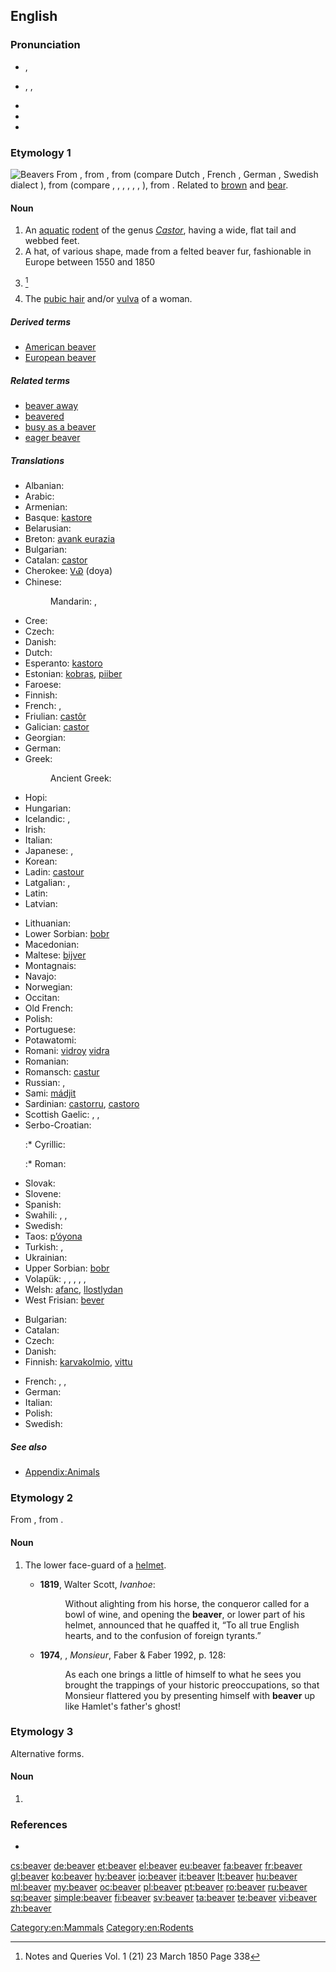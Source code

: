 ==English==
{{wikipedia}}
{{wikipedia}}

===Pronunciation===
* {{a|RP}} {{IPA|/ˈbiːvə/}}, {{X-SAMPA|/"bi:v@/}}
* {{a|US}} {{enPR|bēʹvər}}, {{IPA|/ˈbiːvɚ/}}, {{X-SAMPA|/"bi:v@`/}}
* {{audio|en-us-beaver.ogg|Audio (US)}}
* {{rhymes|iːvə(ɹ)}}
* {{homophones|Belvoir|bever}}

===Etymology 1===
[[Image:Biber-drawing.jpg|thumb|Beavers]]
From {{etyl|enm}} {{term|bever|lang=enm}}, from {{etyl|ang|en}} {{term|beofor||beaver|lang=ang}}, from {{proto|Germanic|bebruz|beaver|lang=en}} (compare Dutch {{term|bever|lang=nl}}, French {{term|bièvre|lang=fr}}, German {{term|Biber|lang=de}}, Swedish dialect {{term|bjur|lang=sv}}), from {{proto|Indo-European|bʰébʰrus|beaver|lang=en}} (compare {{etyl|cy|-}} {{term|befer|lang=cy}}, {{etyl|la|-}} {{term|fiber|lang=la}}, {{etyl|lt|-}} {{term|bebras|bẽbras|lang=lt}}, {{etyl|ru|-}} {{term|бобр||tr=bobr|lang=ru}}, {{etyl|ae|-}} {{term|||tr=bawra|lang=ae}}, {{term|||tr=bawri|lang=ae}} {{rfscript|Avestan}}, {{etyl|sa|-}} {{term|बभ्रु||tr=bábru|mongoose; ichneumon|lang=sa}}), from {{proto|Indo-European|bʰreu-|shining, brown|lang=en}}. Related to [[brown]] and [[bear]].

====Noun====
{{en-noun|pl2=beaver}}

# An [[aquatic]] [[rodent]] of the genus ''[[Castor]]'', having a wide, flat tail and webbed feet.
# A hat, of various shape, made from a felted beaver fur, fashionable in Europe between 1550 and 1850
# {{n-g|A possibly different "beaver hat" is mentioned by Chaucer in both ''Canterbury Tales'' and ''Testament of Creeside'', and indeed much earlier in Normandy ''Chronicle of the Abbey of St Wandrille'' refers to a hat given before 833 as "quem vulgaris Bevurum".}}<ref>Notes and Queries Vol. 1 (21) 23  March 1850 Page 338</ref>
# {{context|coarse|slang}} The [[pubic hair]] and/or [[vulva]] of a woman.

=====Derived terms=====
* [[American beaver]]
* [[European beaver]]

=====Related terms=====
* [[beaver away]]
* [[beavered]]
* [[busy as a beaver]]
* [[eager beaver]]

=====Translations=====
{{trans-top|aquatic mammal}}
* Albanian: {{t|sq|kastori}}
* Arabic: {{t|ar|سمور|m|tr=sammūr|sc=Arab}}
* Armenian: {{t|hy|կուղբ|tr=kuġb|sc=Armn}}
* Basque: [[kastore]]
* Belarusian: {{t|be|бабёр|m|tr=babjór|sc=Cyrl}}
* Breton: [[avank eurazia]]
* Bulgarian: {{t+|bg|бобър|m|tr=bóbǎr}}
* Catalan: [[castor]]
* Cherokee: [[ᏙᏯ]] (doya)
* Chinese:
*: Mandarin: {{t|zh|海狸|tr=hǎilí|sc=Hani}}, {{t|zh|河狸|tr=hélí|sc=Hani}}
* Cree: {{t|cr|amisk|sc=Cans|xs=Cree}}
* Czech: {{t+|cs|bobr|m}}
* Danish: {{t|da|bæver}}
* Dutch: {{t+|nl|bever|m}}
* Esperanto: [[kastoro]]
* Estonian: [[kobras]], [[piiber]] {{qualifier|archaic}}
* Faroese: {{t-|fo|bævur|m|xs=Faroese}}
* Finnish: {{t+|fi|majava}}
* French: {{t|fr|castor|m}}, {{t|fr|bièvre|m}} {{qualifier|archaic}}
* Friulian: [[castôr]]
* Galician: [[castor]]
* Georgian: {{t|ka|თახვი|tr=t'axvi|sc=Geor|xs=Georgian}}
* German: {{t+|de|Biber|m}}
* Greek: {{t+|el|κάστορας|m|tr=kástoras}}
*: Ancient Greek: {{tø|grc|κάστωρ|m|tr=kastōr|sc=polytonic}}
* Hopi: {{tø|hop|pahona}}
* Hungarian: {{t+|hu|hód}}
* Icelandic: {{t+|is|bjór|m}}, {{t|is|bifur|m}}
* Irish: {{t|ga|béabhar|m}}
* Italian: {{t+|it|castoro|m}}
* Japanese: {{t|ja|ビーバー|tr=bībā|sc=Jpan}}, {{t|ja|海狸|tr=かいり, kairi, うみだぬき, umidanuki|sc=Jpan}}
* Korean: {{t+|ko|비버|tr=bibeo|sc=Hang}}
* Ladin: [[castour]]
* Latgalian: {{tø|ltg|babrys|m}}, {{tø|ltg|babrīne|f}}
* Latin: {{t-|la|castor|m}} <!--do not put the scientific name here-->
* Latvian: {{t|lv|bebrs|m}}
{{trans-mid}}
* Lithuanian: {{t+|lt|bebras|m|xs=Lithuanian}}
* Lower Sorbian: [[bobr]]
* Macedonian: {{t|mk|дабар|m|tr=dábar|sc=Cyrl}}
* Maltese: [[bijver]] {{m}}
* Montagnais: {{tø|moe|amishkᵘ}}
* Navajo: {{tø|nv|chaaʼ}}
* Norwegian: {{t+|no|bever|m}}
* Occitan: {{t+|oc|vibre|xs=Occitan}}
* Old French: {{tø|fro|bievre|m}}
* Polish: {{t+|pl|bóbr|m}}
* Portuguese: {{t+|pt|castor|m}}
* Potawatomi: {{tø|pot|mek}}
* Romani: [[vidroy]] {{m}} [[vidra]] {{f}}
* Romanian: {{t+|ro|castor}}
* Romansch: [[castur]]
* Russian: {{t+|ru|бобр|m|tr=bobr}}, {{t|ru|бобёр|m|tr=bobjór|sc=Cyrl}}
* Sami: [[mádjit]]
* Sardinian: [[castorru]], [[castoro]]
* Scottish Gaelic: {{t-|gd|los-leathann|m|xs=Scottish Gaelic}}, {{t-|gd|biobhair|m|xs=Scottish Gaelic}}, {{t-|gd|beathadach|m|xs=Scottish Gaelic}}
* Serbo-Croatian:
*:* Cyrillic: {{t|sh|дабар|m|sc=Cyrl}}
*:* Roman: {{t|sh|dabar|m}}
* Slovak: {{t|sk|bobor|m}}
* Slovene: {{t+|sl|bober|m}}
* Spanish: {{t+|es|castor|m}}
* Swahili: {{t|sw|panyabuku-maji}}, {{t|sw|biva}}, {{t|sw|fondosi}}
* Swedish: {{t+|sv|bäver}}
* Taos: [[p’óyona]]
* Turkish: {{t+|tr|kastor}}, {{t+|tr|kunduz}}
* Ukrainian: {{t+|uk|бобер|m|tr=bobér|xs=Ukrainian}}
* Upper Sorbian: [[bobr]]
* Volapük: {{qualifier|♂♀}} {{t|vo|biv}}, {{qualifier|♂}} {{t|vo|hibiv}}, {{qualifier|♀}} {{t|vo|jibiv}}, {{qualifier|♂♀ offspring}} {{t|vo|bivül}}, {{qualifier|♂ offspring}} {{t|vo|hibivül}}, {{qualifier|♀ offspring}} {{t|vo|jibivül}}
* Welsh: [[afanc]], [[llostlydan]]
* West Frisian: [[bever]]
{{trans-bottom}}

{{trans-top|coarse slang: pubic hair/vulva of a woman}}
* Bulgarian: {{t|bg|катеричка|f}}
* Catalan: {{t|ca|conillet|m}}
* Czech: {{t+|cs|bobr|m}}
* Danish: {{t+|da|mis|c}}
* Finnish: [[karvakolmio]], [[vittu]]
{{trans-mid}}
* French: {{t+|fr|chatte|f}}, {{t+|fr|foufoune|f|alt=(fou)foune}}, {{t+|fr|minou|m}}
* German: {{t+|de|Bär}}
* Italian: {{t+|it|figa|f}}
* Polish: {{t|pl|bóbr|m}}
* Swedish: {{t+|sv|mus|c}}
{{trans-bottom}}

=====See also=====
* [[Appendix:Animals]]

===Etymology 2===
From {{etyl|fro}} {{term|baviere|lang=fro||child's bib}}, from {{term|baver||to slaver|lang=fro}}.

====Noun====
{{en-noun}}

# {{context|now|_|historical}} The lower face-guard of a [[helmet]].
#* '''1819''', Walter Scott, ''Ivanhoe'':
#*: Without alighting from his horse, the conqueror called for a bowl of wine, and opening the '''beaver''', or lower part of his helmet, announced that he quaffed it, “To all true English hearts, and to the confusion of foreign tyrants.”
#* '''1974''', {{w|Lawrence Durrell}}, ''Monsieur'', Faber & Faber 1992, p. 128:
#*: As each one brings a little of himself to what he sees you brought the trappings of your historic preoccupations, so that Monsieur flattered you by presenting himself with '''beaver''' up like Hamlet's father's ghost!

===Etymology 3===
Alternative forms.

====Noun====
{{en-noun}}

# {{alternative form of|bever}}

===References===
{{Commons}}
<references/>
* {{R:Heraldry 1862}}

[[Category:en:Mammals]]
[[Category:en:Rodents]]

[[cs:beaver]]
[[de:beaver]]
[[et:beaver]]
[[el:beaver]]
[[eu:beaver]]
[[fa:beaver]]
[[fr:beaver]]
[[gl:beaver]]
[[ko:beaver]]
[[hy:beaver]]
[[io:beaver]]
[[it:beaver]]
[[lt:beaver]]
[[hu:beaver]]
[[ml:beaver]]
[[my:beaver]]
[[oc:beaver]]
[[pl:beaver]]
[[pt:beaver]]
[[ro:beaver]]
[[ru:beaver]]
[[sq:beaver]]
[[simple:beaver]]
[[fi:beaver]]
[[sv:beaver]]
[[ta:beaver]]
[[te:beaver]]
[[vi:beaver]]
[[zh:beaver]]
